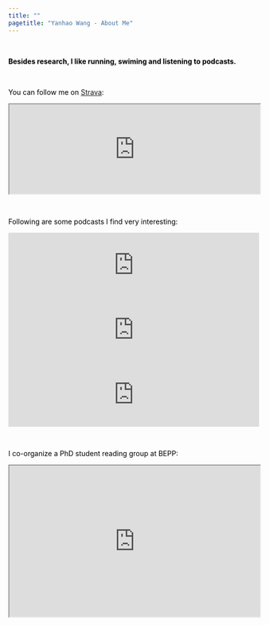 ```yaml
---
title: ""
pagetitle: "Yanhao Wang - About Me"
---
```


<link rel="stylesheet" href="style.css" type="text/css">

<br> 

<span style="color:Black;font-weight:bold">Besides research, I like running, swiming and listening to podcasts.<span>

<br> 

<span style="color:Black">You can follow me on [Strava](https://www.strava.com/athletes/109098929):<span>

<iframe height='180' width="100%" frameborder='1' allowtransparency='true' scrolling='no' src='https://www.strava.com/athletes/109098929/activity-summary/0d26a25c5fc5e997eba23600657c1ee9fa5cdad8'></iframe>

<br> 

<span style="color:Black">Following are some podcasts I find very interesting:<span>

<iframe src="https://open.spotify.com/embed/episode/0YUwZr7pwAGcrNApiX1z82?utm_source=generator&t=0" width="100%" height="130" frameBorder="0" loading="lazy"></iframe>
<iframe src="https://open.spotify.com/embed/episode/7fj9PMd6NXpyrJkpDjrGHj?utm_source=generator&t=0" width="100%" height="130" frameBorder="0" loading="lazy"></iframe>
<iframe src="https://open.spotify.com/embed/episode/6fze6TQ3VFgI36yL6yrtBU?utm_source=generator&t=0" width="100%" height="130" frameBorder="0" loading="lazy"></iframe>

<br> 

<span style="color:Black">I co-organize a PhD student reading group at BEPP:<span>

<iframe width="100%" height="304" src="https://docs.google.com/spreadsheets/d/e/2PACX-1vQi9Bt1kyyDoGUQ5hKj7g3Fn56QZQdXZ8ryQCITx8hqYPC1Clg2coPMRLpPENzrHvlSKsm8-VtYmnnk/pubhtml?widget=true&amp;headers=false"></iframe>


<!--

<span style="color:Black">I'm also a self-taught amateur astronomer. I use the following chart to assess the real-time weather conditions (Bloomington, IN):<span>

<a href=https://www.cleardarksky.com/c/BlmngtnINkey.html>
<img src="https://www.cleardarksky.com/c/BlmngtnINcsk.gif?c=1778453"></a>

<br>

-->

<!--I also have a 微信公众号 to share some thoughts on life and research. \
You can find it by searching "**读博掉发问题不大**" in WeChat or scanning the following QR code: \

<img src="images/wechat_mp_code.png" style="width:66%; margin-left: 20px; margin-right: 20px" align="left">

<!-- ![](images/wechat_mp_code.png) -->